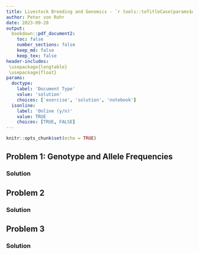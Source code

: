 ```yaml
---
title: Livestock Breeding and Genomics - `r tools::toTitleCase(params$doctype)` 3
author: Peter von Rohr
date: 2023-09-28
output:
  bookdown::pdf_document2:
    toc: false
    number_sections: false
    keep_md: false
    keep_tex: false
header-includes:
 \usepackage{longtable}
 \usepackage{float}
params:
  doctype:
    label: 'Document Type'
    value: 'solution'
    choices: ['exercise', 'solution', 'notebook']
  isonline:
    label: 'Online (y/n)'
    value: TRUE
    choices: [TRUE, FALSE]
---
```



```r
knitr::opts_chunk$set(echo = TRUE)
```


## Problem 1: Genotype and Allele Frequencies

<!-- your-solution-start
### Your Solution

---  your-solution-end -->


<!-- master-solution-start -->

### Solution

<!-- master-solution-end -->


## Problem 2

<!-- your-solution-start
### Your Solution

---  your-solution-end -->


<!-- master-solution-start -->

### Solution

<!-- master-solution-end -->


## Problem 3

<!-- your-solution-start
### Your Solution

---  your-solution-end -->


<!-- master-solution-start -->

### Solution

<!-- master-solution-end -->
 
